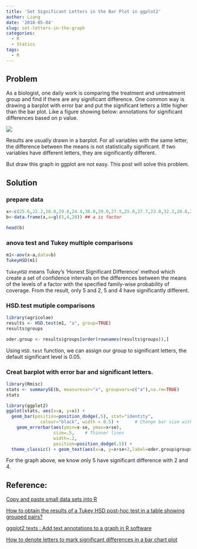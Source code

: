 ```yaml
---
title: 'Set Significant Letters in the Bar Plot in ggplot2'
author: Liang
date: '2018-05-04'
slug: set-letters-in-the-graph
categories:
  - R
  - Statics
tags:
  - R
---
```


## Problem

As a biologist, one daily work is comparing the treatment and untreatment group and find if there are any significant difference. One common way is drawing a barplot with error bar and put the significant letters  a little higher than the bar plot. Like a figure showing below:
annotations for significant differences based on p value.

![](http://esapubs.org/archive/ecol/E093/167/AppDimages/FigD1.jpg)

Results are usually drawn in a barplot. For all variables with the same letter, the difference between the means is not statistically significant. If two variables have different letters, they are significantly different.

But draw this graph in ggplot are not easy. This post will solve this problem.

## Solution

### prepare data

```r
x<-c(25.6,22.2,28.0,29.8,24.4,30.0,29.0,27.5,25.0,27.7,23.0,32.2,28.8,28.0,31.5,25.9,20.6,21.2,22.0,21.2) 
b<-data.frame(x,a=gl(5,4,20)) ## a is factor

head(b)
```

### anova test and Tukey multiple comparisons

```r
m1<-aov(x~a,data=b)
TukeyHSD(m1)
```

`TukeyHSD` means Tukey's ‘Honest Significant Difference’ method which create a set of confidence intervals on the differences between the means of the levels of a factor with the specified family-wise probability of coverage. From the result, only 5 and 2, 5 and 4 have significantly different.

### HSD.test mutiple comparisons

```r
library(agricolae)
results <- HSD.test(m1, "a", group=TRUE)
results$groups

oder.group <- results$groups[order(rownames(results$groups)),]
```
Using `HSD.test` function, we can assign our group to significant letters, the default significant level is 0.05.


### Creat barplot with error bar and significant letters.

```r
library(Rmisc)
stats <- summarySE(b, measurevar="x", groupvars=c("a"),na.rm=TRUE)
stats
```


```r
library(ggplot2)
ggplot(stats, aes(x=a, y=x)) + 
  geom_bar(position=position_dodge(.5), stat="identity",
             colour="black", width = 0.5) +      # Change bar size with width = 0.5
    geom_errorbar(aes(ymin=x-se, ymax=x+se),
                  size=.5,    # Thinner lines
                  width=.2,
                  position=position_dodge(.5)) + 
  theme_classic() + geom_text(aes(x=a, y=x+se+2,label=oder.group$groups), position=position_dodge(width=0.9), size=4)#text(x = stats$a, y = stats$x+stats$se+5, labels = c("ab", "a", "ab", "a", "b"))
```

For the graph above, we know only 5 have significant difference with 2 and 4.

## Reference:
[Copy and paste small data sets into R](https://magesblog.com/post/2012-03-21-copy-and-paste-small-data-sets-into-r/)

[How to obtain the results of a Tukey HSD post-hoc test in a table showing grouped pairs?](https://stats.stackexchange.com/questions/31547/how-to-obtain-the-results-of-a-tukey-hsd-post-hoc-test-in-a-table-showing-groupe)

[ggplot2 texts : Add text annotations to a graph in R software](http://www.sthda.com/english/wiki/ggplot2-texts-add-text-annotations-to-a-graph-in-r-software)

[How to denote letters to mark significant differences in a bar chart plot](https://www.researchgate.net/post/How_to_denote_letters_to_mark_significant_differences_in_a_bar_chart_plot)











